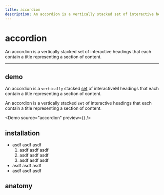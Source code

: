 ```yaml
---
title: accordion
description: An accordion is a vertically stacked set of interactive headings that each contain a title representing a section of content.
---
```


# accordion

An accordion is a vertically stacked set of interactive headings that each contain a title representing a section of content.

<HeaderLinks component="accordion" />

<hr />

## demo

An accordion is a `vertically` stacked [set](#demo) of <Link href="#installation">interactiveM</Link> headings that each contain a title representing a section of content.

An accordion is a vertically stacked `set` of interactive headings that each contain a title representing a section of content.

<Demo source="accordion" preview={<AccordionDemo />} />

## installation

<Installation package="@webbo-ui/accordion" />

- asdf asdf asdf
  1. asdf asdf asdf
  1. asdf asdf asdf
  1. asdf asdf asdf
- asdf asdf asdf
- asdf asdf asdf

## anatomy

